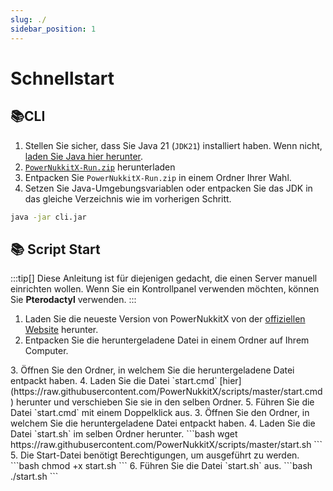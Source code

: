```yaml
---
slug: ./
sidebar_position: 1
---
```

# Schnellstart
## 📚CLI
1. Stellen Sie sicher, dass Sie Java 21 (`JDK21`) installiert haben. Wenn nicht, [laden Sie Java hier herunter](https://www.graalvm.org/downloads).
2. [`PowerNukkitX-Run.zip`](https://github.com/PowerNukkitX/PowerNukkitX/releases/download/nightly-build/powernukkitx-run.zip) herunterladen
3. Entpacken Sie `PowerNukkitX-Run.zip` in einem Ordner Ihrer Wahl.
4. Setzen Sie Java-Umgebungsvariablen oder entpacken Sie das JDK in das gleiche Verzeichnis wie im vorherigen Schritt.
```sh
java -jar cli.jar
```

## 📚 Script Start

:::tip[]
Diese Anleitung ist für diejenigen gedacht, die einen Server manuell einrichten wollen. Wenn Sie ein Kontrollpanel verwenden möchten, können Sie **Pterodactyl** verwenden.
:::

1. Laden Sie die neueste Version von PowerNukkitX von der [offiziellen Website](https://v2.powernukkitx.com/) herunter.
2. Entpacken Sie die heruntergeladene Datei in einem Ordner auf Ihrem Computer.
<Tabs>
    <TabItem value="Windows">
        3. Öffnen Sie den Ordner, in welchem Sie die heruntergeladene Datei entpackt haben.
        4. Laden Sie die Datei `start.cmd` 
        [hier](https://raw.githubusercontent.com/PowerNukkitX/scripts/master/start.cmd) herunter und verschieben Sie sie in den selben Ordner.
        5. Führen Sie die Datei `start.cmd` mit einem Doppelklick aus.
    </TabItem>
    <TabItem value="Linux">
        3. Öffnen Sie den Ordner, in welchem Sie die heruntergeladene Datei entpackt haben.
        4. Laden Sie die Datei `start.sh` im selben Ordner herunter.
        ```bash
        wget https://raw.githubusercontent.com/PowerNukkitX/scripts/master/start.sh
        ```
        5. Die Start-Datei benötigt Berechtigungen, um ausgeführt zu werden.
        ```bash
        chmod +x start.sh
        ```
        6. Führen Sie die Datei `start.sh` aus.
        ```bash
        ./start.sh
        ```
    </TabItem>
</Tabs>